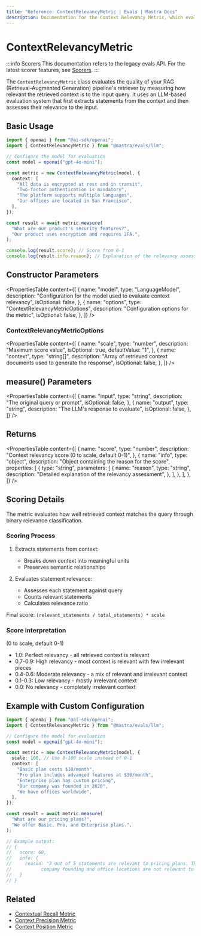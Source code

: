 ```yaml
---
title: "Reference: ContextRelevancyMetric | Evals | Mastra Docs"
description: Documentation for the Context Relevancy Metric, which evaluates the relevance of retrieved context in RAG pipelines.
---
```



# ContextRelevancyMetric

:::info Scorers
This documentation refers to the legacy evals API. For the latest scorer features, see [Scorers](/docs/scorers/overview).
:::

The `ContextRelevancyMetric` class evaluates the quality of your RAG (Retrieval-Augmented Generation) pipeline's retriever by measuring how relevant the retrieved context is to the input query. It uses an LLM-based evaluation system that first extracts statements from the context and then assesses their relevance to the input.

## Basic Usage

```typescript
import { openai } from "@ai-sdk/openai";
import { ContextRelevancyMetric } from "@mastra/evals/llm";

// Configure the model for evaluation
const model = openai("gpt-4o-mini");

const metric = new ContextRelevancyMetric(model, {
  context: [
    "All data is encrypted at rest and in transit",
    "Two-factor authentication is mandatory",
    "The platform supports multiple languages",
    "Our offices are located in San Francisco",
  ],
});

const result = await metric.measure(
  "What are our product's security features?",
  "Our product uses encryption and requires 2FA.",
);

console.log(result.score); // Score from 0-1
console.log(result.info.reason); // Explanation of the relevancy assessment
```

## Constructor Parameters

<PropertiesTable
  content={[
    {
      name: "model",
      type: "LanguageModel",
      description:
        "Configuration for the model used to evaluate context relevancy",
      isOptional: false,
    },
    {
      name: "options",
      type: "ContextRelevancyMetricOptions",
      description: "Configuration options for the metric",
      isOptional: false,
    },
  ]}
/>

### ContextRelevancyMetricOptions

<PropertiesTable
  content={[
    {
      name: "scale",
      type: "number",
      description: "Maximum score value",
      isOptional: true,
      defaultValue: "1",
    },
    {
      name: "context",
      type: "string[]",
      description:
        "Array of retrieved context documents used to generate the response",
      isOptional: false,
    },
  ]}
/>

## measure() Parameters

<PropertiesTable
  content={[
    {
      name: "input",
      type: "string",
      description: "The original query or prompt",
      isOptional: false,
    },
    {
      name: "output",
      type: "string",
      description: "The LLM's response to evaluate",
      isOptional: false,
    },
  ]}
/>

## Returns

<PropertiesTable
  content={[
    {
      name: "score",
      type: "number",
      description: "Context relevancy score (0 to scale, default 0-1)",
    },
    {
      name: "info",
      type: "object",
      description: "Object containing the reason for the score",
      properties: [
        {
          type: "string",
          parameters: [
            {
              name: "reason",
              type: "string",
              description: "Detailed explanation of the relevancy assessment",
            },
          ],
        },
      ],
    },
  ]}
/>

## Scoring Details

The metric evaluates how well retrieved context matches the query through binary relevance classification.

### Scoring Process

1. Extracts statements from context:

   - Breaks down context into meaningful units
   - Preserves semantic relationships

2. Evaluates statement relevance:
   - Assesses each statement against query
   - Counts relevant statements
   - Calculates relevance ratio

Final score: `(relevant_statements / total_statements) * scale`

### Score interpretation

(0 to scale, default 0-1)

- 1.0: Perfect relevancy - all retrieved context is relevant
- 0.7-0.9: High relevancy - most context is relevant with few irrelevant pieces
- 0.4-0.6: Moderate relevancy - a mix of relevant and irrelevant context
- 0.1-0.3: Low relevancy - mostly irrelevant context
- 0.0: No relevancy - completely irrelevant context

## Example with Custom Configuration

```typescript
import { openai } from "@ai-sdk/openai";
import { ContextRelevancyMetric } from "@mastra/evals/llm";

// Configure the model for evaluation
const model = openai("gpt-4o-mini");

const metric = new ContextRelevancyMetric(model, {
  scale: 100, // Use 0-100 scale instead of 0-1
  context: [
    "Basic plan costs $10/month",
    "Pro plan includes advanced features at $30/month",
    "Enterprise plan has custom pricing",
    "Our company was founded in 2020",
    "We have offices worldwide",
  ],
});

const result = await metric.measure(
  "What are our pricing plans?",
  "We offer Basic, Pro, and Enterprise plans.",
);

// Example output:
// {
//   score: 60,
//   info: {
//     reason: "3 out of 5 statements are relevant to pricing plans. The statements about
//           company founding and office locations are not relevant to the pricing query."
//   }
// }
```

## Related

- [Contextual Recall Metric](./contextual-recall)
- [Context Precision Metric](./context-precision)
- [Context Position Metric](./context-position)
